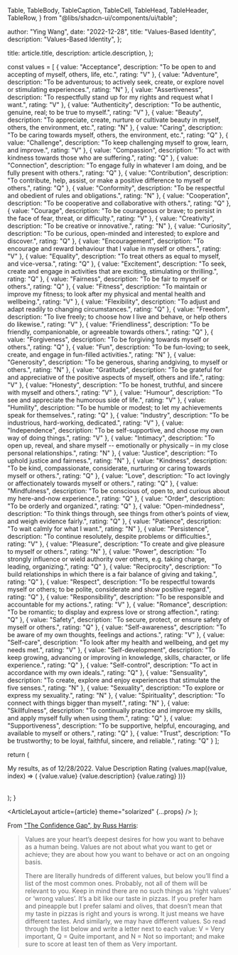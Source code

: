   Table,
  TableBody,
  TableCaption,
  TableCell,
  TableHead,
  TableHeader,
  TableRow,
} from "@libs/shadcn-ui/components/ui/table";

  author: "Ying Wang",
  date: "2022-12-28",
  title: "Values-Based Identity",
  description: "Values-Based Identity",
};

  title: article.title,
  description: article.description,
};

  const values = [
    {
      value: "Acceptance",
      description: "To be open to and accepting of myself, others, life, etc.",
      rating: "V"
    },
    {
      value: "Adventure",
      description: "To be adventurous; to actively seek, create, or explore novel or stimulating experiences.",
      rating: "N"
    },
    {
      value: "Assertiveness",
      description: "To respectfully stand up for my rights and request what I want.",
      rating: "V"
    },
    {
      value: "Authenticity",
      description: "To be authentic, genuine, real; to be true to myself.",
      rating: "V"
    },
    {
      value: "Beauty",
      description: "To appreciate, create, nurture or cultivate beauty in myself, others, the environment, etc.",
      rating: "N"
    },
    {
      value: "Caring",
      description: "To be caring towards myself, others, the environment, etc.",
      rating: "Q"
    },
    {
      value: "Challenge",
      description: "To keep challenging myself to grow, learn, and improve.",
      rating: "V"
    },
    {
      value: "Compassion",
      description: "To act with kindness towards those who are suffering.",
      rating: "Q"
    },
    {
      value: "Connection",
      description: "To engage fully in whatever I am doing, and be fully present with others.",
      rating: "Q"
    },
    {
      value: "Contribution",
      description: "To contribute, help, assist, or make a positive difference to myself or others.",
      rating: "Q"
    },
    {
      value: "Conformity",
      description: "To be respectful and obedient of rules and obligations.",
      rating: "N"
    },
    {
      value: "Cooperation",
      description: "To be cooperative and collaborative with others.",
      rating: "Q"
    },
    {
      value: "Courage",
      description: "To be courageous or brave; to persist in the face of fear, threat, or difficulty.",
      rating: "V"
    },
    {
      value: "Creativity",
      description: "To be creative or innovative.",
      rating: "N"
    },
    {
      value: "Curiosity",
      description: "To be curious, open-minded and interested; to explore and discover.",
      rating: "Q"
    },
    {
      value: "Encouragement",
      description: "To encourage and reward behaviour that I value in myself or others.",
      rating: "V"
    },
    {
      value: "Equality",
      description: "To treat others as equal to myself, and vice-versa.",
      rating: "Q"
    },
    {
      value: "Excitement",
      description: "To seek, create and engage in activities that are exciting, stimulating or thrilling.",
      rating: "Q"
    },
    {
      value: "Fairness",
      description: "To be fair to myself or others.",
      rating: "Q"
    },
    {
      value: "Fitness",
      description: "To maintain or improve my fitness; to look after my physical and mental health and wellbeing.",
      rating: "V"
    },
    {
      value: "Flexibility",
      description: "To adjust and adapt readily to changing circumstances.",
      rating: "Q"
    },
    {
      value: "Freedom",
      description: "To live freely; to choose how I live and behave, or help others do likewise.",
      rating: "V"
    },
    {
      value: "Friendliness",
      description: "To be friendly, companionable, or agreeable towards others.",
      rating: "Q"
    },
    {
      value: "Forgiveness",
      description: "To be forgiving towards myself or others.",
      rating: "Q"
    },
    {
      value: "Fun",
      description: "To be fun-loving; to seek, create, and engage in fun-filled activities.",
      rating: "N"
    },
    {
      value: "Generosity",
      description: "To be generous, sharing andgiving, to myself or others.",
      rating: "N"
    },
    {
      value: "Gratitude",
      description: "To be grateful for and appreciative of the positive aspects of myself, others and life.",
      rating: "V"
    },
    {
      value: "Honesty",
      description: "To be honest, truthful, and sincere with myself and others.",
      rating: "V"
    },
    {
      value: "Humour",
      description: "To see and appreciate the humorous side of life.",
      rating: "V"
    },
    {
      value: "Humility",
      description: "To be humble or modest; to let my achievements speak for themselves.",
      rating: "Q"
    },
    {
      value: "Industry",
      description: "To be industrious, hard-working, dedicated.",
      rating: "V"
    },
    {
      value: "Independence",
      description: "To be self-supportive, and choose my own way of doing things.",
      rating: "V"
    },
    {
      value: "Intimacy",
      description: "To open up, reveal, and share myself -- emotionally or physically – in my close personal relationships.",
      rating: "N"
    },
    {
      value: "Justice",
      description: "To uphold justice and fairness.",
      rating: "N"
    },
    {
      value: "Kindness",
      description: "To be kind, compassionate, considerate, nurturing or caring towards myself or others.",
      rating: "Q"
    },
    {
      value: "Love",
      description: "To act lovingly or affectionately towards myself or others.",
      rating: "Q"
    },
    {
      value: "Mindfulness",
      description: "To be conscious of, open to, and curious about my here-and-now experience.",
      rating: "Q"
    },
    {
      value: "Order",
      description: "To be orderly and organized.",
      rating: "Q"
    },
    {
      value: "Open-mindedness",
      description: "To think things through, see things from other’s points of view, and weigh evidence fairly.",
      rating: "Q"
    },
    {
      value: "Patience",
      description: "To wait calmly for what I want.",
      rating: "N"
    },
    {
      value: "Persistence",
      description: "To continue resolutely, despite problems or difficulties.",
      rating: "V"
    },
    {
      value: "Pleasure",
      description: "To create and give pleasure to myself or others.",
      rating: "N"
    },
    {
      value: "Power",
      description: "To strongly influence or wield authority over others, e.g. taking charge, leading, organizing.",
      rating: "Q"
    },
    {
      value: "Reciprocity",
      description: "To build relationships in which there is a fair balance of giving and taking.",
      rating: "Q"
    },
    {
      value: "Respect",
      description: "To be respectful towards myself or others; to be polite, considerate and show positive regard.",
      rating: "Q"
    },
    {
      value: "Responsibility",
      description: "To be responsible and accountable for my actions.",
      rating: "V"
    },
    {
      value: "Romance",
      description: "To be romantic; to display and express love or strong affection.",
      rating: "Q"
    },
    {
      value: "Safety",
      description: "To secure, protect, or ensure safety of myself or others.",
      rating: "Q"
    },
    {
      value: "Self-awareness",
      description: "To be aware of my own thoughts, feelings and actions.",
      rating: "V"
    },
    {
      value: "Self-care",
      description: "To look after my health and wellbeing, and get my needs met.",
      rating: "V"
    },
    {
      value: "Self-development",
      description: "To keep growing, advancing or improving in knowledge, skills, character, or life experience.",
      rating: "Q"
    },
    {
      value: "Self-control",
      description: "To act in accordance with my own ideals.",
      rating: "Q"
    },
    {
      value: "Sensuality",
      description: "To create, explore and enjoy experiences that stimulate the five senses.",
      rating: "N"
    },
    {
      value: "Sexuality",
      description: "To explore or express my sexuality.",
      rating: "N"
    },
    {
      value: "Spirituality",
      description: "To connect with things bigger than myself.",
      rating: "N"
    },
    {
      value: "Skillfulness",
      description: "To continually practice and improve my skills, and apply myself fully when using them.",
      rating: "Q"
    },
    {
      value: "Supportiveness",
      description: "To be supportive, helpful, encouraging, and available to myself or others.",
      rating: "Q"
    },
    {
      value: "Trust",
      description: "To be trustworthy; to be loyal, faithful, sincere, and reliable.",
      rating: "Q"
    }
  ];

return (

<Table>
  <TableCaption>My results, as of 12/28/2022.</TableCaption>
  <TableHeader>
    <TableRow>
      <TableHead>Value</TableHead>
      <TableHead>Description</TableHead>
      <TableHead>Rating</TableHead>
    </TableRow>
  </TableHeader>
  <TableBody>
    {values.map((value, index) => (
      <TableRow key={index}>
        <TableCell className="font-medium">{value.value}</TableCell>
        <TableCell>{value.description}</TableCell>
        <TableCell className="text-center">{value.rating}</TableCell>
      </TableRow>
    ))}
  </TableBody>
</Table>
); }

  <ArticleLayout article={article} theme="solarized" {...props} />
);

From ["The Confidence Gap", by Russ
Harris](http://thehappinesstrap.com/upimages/complete_worksheets_for_The_Confidence_Gap.pdf):

> Values are your heart’s deepest desires for how you want to behave as a human
> being. Values are not about what you want to get or achieve; they are about
> how you want to behave or act on an ongoing basis.
>
> There are literally hundreds of different values, but below you’ll find a list
> of the most common ones. Probably, not all of them will be relevant to you.
> Keep in mind there are no such things as ‘right values’ or ‘wrong values’.
> It’s a bit like our taste in pizzas. If you prefer ham and pineapple but I
> prefer salami and olives, that doesn’t mean that my taste in pizzas is right
> and yours is wrong. It just means we have different tastes. And similarly, we
> may have different values. So read through the list below and write a letter
> next to each value: V = Very important, Q = Quite important, and N = Not so
> important; and make sure to score at least ten of them as Very important.

<TableDemo />
